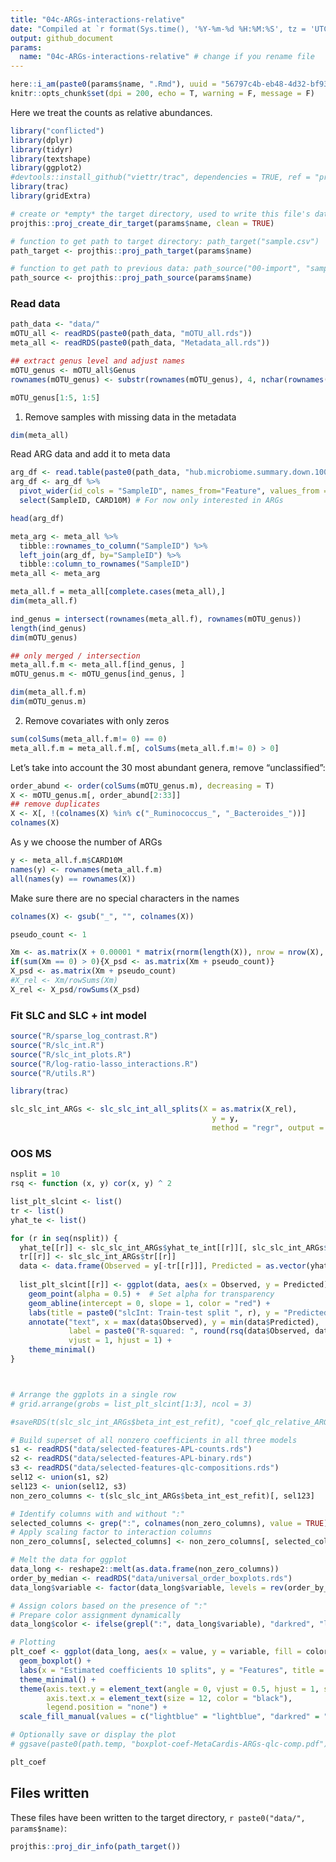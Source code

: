 ```yaml
---
title: "04c-ARGs-interactions-relative"
date: "Compiled at `r format(Sys.time(), '%Y-%m-%d %H:%M:%S', tz = 'UTC')` UTC"
output: github_document
params:
  name: "04c-ARGs-interactions-relative" # change if you rename file
---
```


```r
here::i_am(paste0(params$name, ".Rmd"), uuid = "56797c4b-eb48-4d32-bf93-a767bb32d50b")
knitr::opts_chunk$set(dpi = 200, echo = T, warning = F, message = F)
```


Here we treat the counts as relative abundances.

```r
library("conflicted")
library(dplyr)
library(tidyr)
library(textshape)
library(ggplot2)
#devtools::install_github("viettr/trac", dependencies = TRUE, ref = "prediction_during_cv")
library(trac)
library(gridExtra)
```

```r
# create or *empty* the target directory, used to write this file's data: 
projthis::proj_create_dir_target(params$name, clean = TRUE)

# function to get path to target directory: path_target("sample.csv")
path_target <- projthis::proj_path_target(params$name)

# function to get path to previous data: path_source("00-import", "sample.csv")
path_source <- projthis::proj_path_source(params$name)
```

### Read data

```r
path_data <- "data/"
mOTU_all <- readRDS(paste0(path_data, "mOTU_all.rds"))
meta_all <- readRDS(paste0(path_data, "Metadata_all.rds"))
```


```r
## extract genus level and adjust names
mOTU_genus <- mOTU_all$Genus
rownames(mOTU_genus) <- substr(rownames(mOTU_genus), 4, nchar(rownames(mOTU_genus)))

mOTU_genus[1:5, 1:5]
```


1. Remove samples with missing data in the metadata


```r
dim(meta_all)
```

Read ARG data and add it to meta data

```r
arg_df <- read.table(paste0(path_data, "hub.microbiome.summary.down.10000000.r"), sep='\t')
arg_df <- arg_df %>% 
  pivot_wider(id_cols = "SampleID", names_from="Feature", values_from = "FeatureValue") %>% 
  select(SampleID, CARD10M) # For now only interested in ARGs

head(arg_df)
```

```r
meta_arg <- meta_all %>% 
  tibble::rownames_to_column("SampleID") %>% 
  left_join(arg_df, by="SampleID") %>% 
  tibble::column_to_rownames("SampleID")
meta_all <- meta_arg
```


```r
meta_all.f = meta_all[complete.cases(meta_all),]
dim(meta_all.f)
```


```r
ind_genus = intersect(rownames(meta_all.f), rownames(mOTU_genus))
length(ind_genus)
dim(mOTU_genus)
```

```r
## only merged / intersection
meta_all.f.m <- meta_all.f[ind_genus, ]
mOTU_genus.m <- mOTU_genus[ind_genus, ]

dim(meta_all.f.m)
dim(mOTU_genus.m)
```


2. Remove covariates with only zeros


```r
sum(colSums(meta_all.f.m!= 0) == 0)
meta_all.f.m = meta_all.f.m[, colSums(meta_all.f.m!= 0) > 0]
```



Let's take into account the 30 most abundant genera, remove "unclassified":

```r
order_abund <- order(colSums(mOTU_genus.m), decreasing = T)
X <- mOTU_genus.m[, order_abund[2:33]]
## remove duplicates
X <- X[, !(colnames(X) %in% c("_Ruminococcus_", "_Bacteroides_"))]
colnames(X)
```

As y we choose the number of ARGs

```r
y <- meta_all.f.m$CARD10M
names(y) <- rownames(meta_all.f.m)
all(names(y) == rownames(X))
```

Make sure there are no special characters in the names

```r
colnames(X) <- gsub("_", "", colnames(X))
```


```r

pseudo_count <- 1

Xm <- as.matrix(X + 0.00001 * matrix(rnorm(length(X)), nrow = nrow(X), ncol = ncol(X)))
if(sum(Xm == 0) > 0){X_psd <- as.matrix(Xm + pseudo_count)}
X_psd <- as.matrix(Xm + pseudo_count)
#X_rel <- Xm/rowSums(Xm)
X_rel <- X_psd/rowSums(X_psd)
```

### Fit SLC and SLC + int model

```r
source("R/sparse_log_contrast.R")
source("R/slc_int.R")
source("R/slc_int_plots.R")
source("R/log-ratio-lasso_interactions.R")
source("R/utils.R")
```

```r
library(trac)
```


```r
slc_slc_int_ARGs <- slc_slc_int_all_splits(X = as.matrix(X_rel),
                                             y = y,
                                             method = "regr", output = "raw", ii = "ibest")
```

### OOS MS





```r
nsplit = 10 
rsq <- function (x, y) cor(x, y) ^ 2

list_plt_slcint <- list()
tr <- list()
yhat_te <- list()

for (r in seq(nsplit)) {
  yhat_te[[r]] <- slc_slc_int_ARGs$yhat_te_int[[r]][, slc_slc_int_ARGs$cvfit[[r]]$cv$ibest]
  tr[[r]] <- slc_slc_int_ARGs$tr[[r]]
  data <- data.frame(Observed = y[-tr[[r]]], Predicted = as.vector(yhat_te[[r]]))
  
  list_plt_slcint[[r]] <- ggplot(data, aes(x = Observed, y = Predicted)) +
    geom_point(alpha = 0.5) +  # Set alpha for transparency
    geom_abline(intercept = 0, slope = 1, color = "red") +
    labs(title = paste0("slcInt: Train-test split ", r), y = "Predicted (test)", x = "Observed (test)") +
    annotate("text", x = max(data$Observed), y = min(data$Predicted),
             label = paste0("R-squared: ", round(rsq(data$Observed, data$Predicted), 2)),
             vjust = 1, hjust = 1) +
    theme_minimal()
}



# Arrange the ggplots in a single row
# grid.arrange(grobs = list_plt_slcint[1:3], ncol = 3)
```

```r
#saveRDS(t(slc_slc_int_ARGs$beta_int_est_refit), "coef_qlc_relative_ARGs.rds")
```


```r
# Build superset of all nonzero coefficients in all three models
s1 <- readRDS("data/selected-features-APL-counts.rds")
s2 <- readRDS("data/selected-features-APL-binary.rds")
s3 <- readRDS("data/selected-features-qlc-compositions.rds")
sel12 <- union(s1, s2)
sel123 <- union(sel12, s3)
non_zero_columns <- t(slc_slc_int_ARGs$beta_int_est_refit)[, sel123]

# Identify columns with and without ":"
selected_columns <- grep(":", colnames(non_zero_columns), value = TRUE)
# Apply scaling factor to interaction columns
non_zero_columns[, selected_columns] <- non_zero_columns[, selected_columns] * 20

# Melt the data for ggplot
data_long <- reshape2::melt(as.data.frame(non_zero_columns))
order_by_median <- readRDS("data/universal_order_boxplots.rds")
data_long$variable <- factor(data_long$variable, levels = rev(order_by_median))

# Assign colors based on the presence of ":"
# Prepare color assignment dynamically
data_long$color <- ifelse(grepl(":", data_long$variable), "darkred", "lightblue")

# Plotting
plt_coef <- ggplot(data_long, aes(x = value, y = variable, fill = color)) +
  geom_boxplot() +
  labs(x = "Estimated coefficients 10 splits", y = "Features", title = "Boxplot of Estimated Coefficients (10 splits)") +
  theme_minimal() +
  theme(axis.text.y = element_text(angle = 0, vjust = 0.5, hjust = 1, size = 12, color = "black"),
        axis.text.x = element_text(size = 12, color = "black"),
        legend.position = "none") +
  scale_fill_manual(values = c("lightblue" = "lightblue", "darkred" = "darkred"))  # Ensure colors are specified here

# Optionally save or display the plot
# ggsave(paste0(path.temp, "boxplot-coef-MetaCardis-ARGs-qlc-comp.pdf"), plt_coef, height = 10, width = 7)
```



```r
plt_coef
```





## Files written

These files have been written to the target directory, ```r paste0("data/", params$name)```:

```r
projthis::proj_dir_info(path_target())
```
